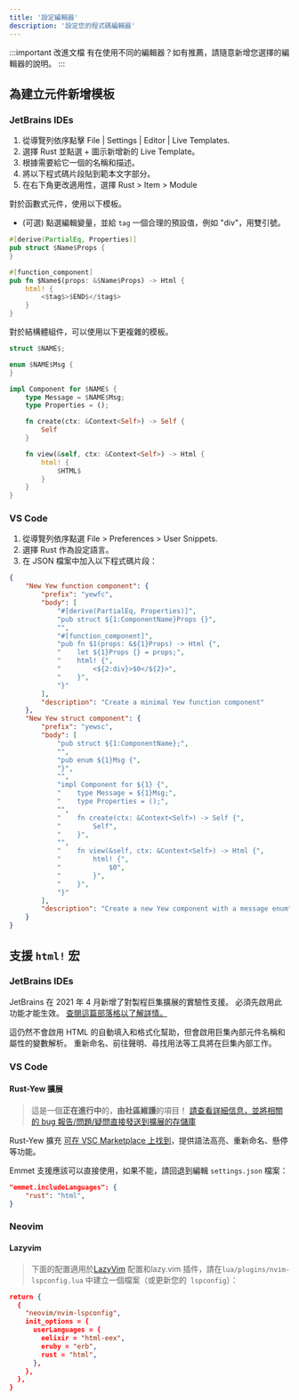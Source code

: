 ```yaml
---
title: '設定編輯器'
description: '設定您的程式碼編輯器'
---
```


:::important 改進文檔
有在使用不同的編輯器？如有推薦，請隨意新增您選擇的編輯器的說明。
:::

## 為建立元件新增模板

### JetBrains IDEs

1. 從導覽列依序點擊 File | Settings | Editor | Live Templates.
2. 選擇 Rust 並點選 + 圖示新增新的 Live Template。
3. 根據需要給它一個的名稱和描述。
4. 將以下程式碼片段貼到範本文字部分。
5. 在右下角更改適用性，選擇 Rust > Item > Module

對於函數式元件，使用以下模板。

-   (可選) 點選編輯變量，並給 `tag` 一個合理的預設值，例如 "div"，用雙引號。

```rust ,ignore
#[derive(PartialEq, Properties)]
pub struct $Name$Props {
}

#[function_component]
pub fn $Name$(props: &$Name$Props) -> Html {
    html! {
        <$tag$>$END$</$tag$>
    }
}
```

對於結構體組件，可以使用以下更複雜的模板。

```rust ,ignore
struct $NAME$;

enum $NAME$Msg {
}

impl Component for $NAME$ {
    type Message = $NAME$Msg;
    type Properties = ();

    fn create(ctx: &Context<Self>) -> Self {
        Self
    }

    fn view(&self, ctx: &Context<Self>) -> Html {
        html! {
            $HTML$
        }
    }
}
```

### VS Code

1. 從導覽列依序點選 File > Preferences > User Snippets.
2. 選擇 Rust 作為設定語言。
3. 在 JSON 檔案中加入以下程式碼片段：

```json
{
    "New Yew function component": {
        "prefix": "yewfc",
        "body": [
            "#[derive(PartialEq, Properties)]",
            "pub struct ${1:ComponentName}Props {}",
            "",
            "#[function_component]",
            "pub fn $1(props: &${1}Props) -> Html {",
            "    let ${1}Props {} = props;",
            "    html! {",
            "        <${2:div}>$0</${2}>",
            "    }",
            "}"
        ],
        "description": "Create a minimal Yew function component"
    },
    "New Yew struct component": {
        "prefix": "yewsc",
        "body": [
            "pub struct ${1:ComponentName};",
            "",
            "pub enum ${1}Msg {",
            "}",
            "",
            "impl Component for ${1} {",
            "    type Message = ${1}Msg;",
            "    type Properties = ();",
            "",
            "    fn create(ctx: &Context<Self>) -> Self {",
            "        Self",
            "    }",
            "",
            "    fn view(&self, ctx: &Context<Self>) -> Html {",
            "        html! {",
            "            $0",
            "        }",
            "    }",
            "}"
        ],
        "description": "Create a new Yew component with a message enum"
    }
}
```

## 支援 `html!` 宏

### JetBrains IDEs

JetBrains 在 2021 年 4 月新增了對製程巨集擴展的實驗性支援。
必須先啟用此功能才能生效。
[查閱這篇部落格以了解詳情。 ](https://blog.jetbrains.com/rust/2021/04/08/intellij-rust-updates-for-2021-1/#proc-macros)

這仍然不會啟用 HTML 的自動填入和格式化幫助，但會啟用巨集內部元件名稱和屬性的變數解析。
重新命名、前往聲明、尋找用法等工具將在巨集內部工作。

### VS Code

#### Rust-Yew 擴展

> 這是一個**正在進行中**的，**由社區維護**的項目！ [請查看詳細信息，並將相關的 bug 報告/問題/疑問直接發送到擴展的存儲庫](https://github.com/TechTheAwesome/code-yew-server)

Rust-Yew 擴充 [可在 VSC Marketplace 上找到](https://marketplace.visualstudio.com/items?itemName=TechTheAwesome.rust-yew)，提供語法高亮、重新命名、懸停等功能。

Emmet 支援應該可以直接使用，如果不能，請回退到編輯 `settings.json` 檔案：

```json
"emmet.includeLanguages": {
    "rust": "html",
}
```

### Neovim

#### Lazyvim

> 下面的配置適用於[LazyVim](https://www.lazyvim.org) 配置和lazy.vim 插件，請在`lua/plugins/nvim-lspconfig.lua` 中建立一個檔案（或更新您的` lspconfig`）：

```json
return {
  {
    "neovim/nvim-lspconfig",
    init_options = {
      userLanguages = {
        eelixir = "html-eex",
        eruby = "erb",
        rust = "html",
      },
    },
  },
}
```
